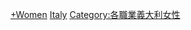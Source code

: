 {{Portal|義大利|人物}}
{{commons category|Female models from Italy}}
[[Category:義大利模特兒|+Women]]
[[Category:各國女性模特兒|Italy]]
[[Category:各職業義大利女性|Category:各職業義大利女性]]